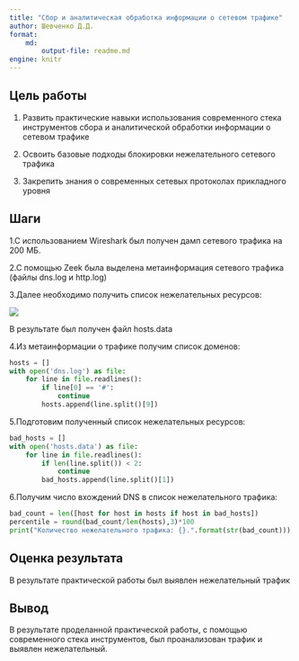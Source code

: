 ```yaml
---
title: "Сбор и аналитическая обработка информации о сетевом трафике"
author: Шевченко Д.Д.
format: 
    md:
        output-file: readme.md
engine: knitr
---
```


## Цель работы

1. Развить практические навыки использования современного стека инструментов сбора и аналитической обработки информации о сетевом трафике

2. Освоить базовые подходы блокировки нежелательного сетевого трафика

3. Закрепить знания о современных сетевых протоколах прикладного уровня

## Шаги

1.С использованием Wireshark был получен дамп сетевого трафика на 200 МБ.

2.С помощью Zeek была выделена метаинформация сетевого трафика (файлы dns.log и http.log)

3.Далее необходимо получить список нежелательных ресурсов:

![](./scrinshots/scrin1.png)

В результате был получен файл hosts.data

4.Из метаинформации о трафике получим список доменов:

```python
hosts = []
with open('dns.log') as file:
    for line in file.readlines():
        if line[0] == '#':
            continue
        hosts.append(line.split()[9])
```
5.Подготовим полученный список нежелательных ресурсов:
```python
bad_hosts = []
with open('hosts.data') as file:
    for line in file.readlines():
        if len(line.split()) < 2:
            continue
        bad_hosts.append(line.split()[1])
```
6.Получим число вхождений DNS в список нежелательного трафика:
```python
bad_count = len([host for host in hosts if host in bad_hosts])
percentile = round(bad_count/len(hosts),3)*100
print("Количество нежелательного трафика: {}.".format(str(bad_count)))
```

## Оценка результата

В результате практической работы был выявлен нежелательный трафик

## Вывод

В результате проделанной практической работы, с помощью современного стека инструментов, был проанализован трафик и выявлен нежелательный.